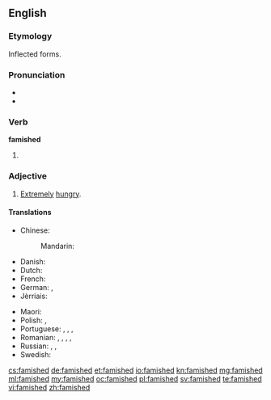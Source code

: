 ==English==

===Etymology===
Inflected forms.

===Pronunciation===
* {{IPA|/ˈfæmɪʃt/|lang=en}}
* {{audio|en-us-famished.ogg|Audio (US)|lang=en}}

===Verb===
'''famished'''

# {{en-past of|famish}}

===Adjective===
{{en-adj}}

# [[extremely|Extremely]] [[hungry]].

====Translations====
{{trans-top|extremely hungry}}
* Chinese:
*: Mandarin: {{t+|cmn|惄|tr=nì|sc=Hani}}
* Danish: {{t|da|udhungret}}
* Dutch: {{t+|nl|uitgehongerd}}
* French: {{t+|fr|affamé}}
* German: {{t|de|verhungert}}, {{t|de|ausgehungert}}
* Jèrriais: {{t|roa-jer|famélique|m|f}}
{{trans-mid}}
* Maori: {{t|mi|pakaroa}}
* Polish: {{t|pl|wygłodzony}}, {{t|pl|zgłodniały}}
* Portuguese: {{t+|pt|faminto|m}}, {{t|pt|faminta|f}}, {{t+|pt|esfomeado|m}}, {{t|pt|esfomeada|f}}
* Romanian: {{t+|ro|înfometat|m|n}}, {{t|ro|înfometată|f}}, {{t|ro|înfometați|m-p}}, {{t|ro|înfometate|f-p|n-p}}, {{t+|ro|hămesit|m}}
* Russian: {{t+|ru|голо́дный|sc=Cyrl}}, {{t|ru|изголода́вшийся|sc=Cyrl}}, {{t+|ru|голода́ющий|sc=Cyrl}}
* Swedish: {{t+|sv|utsvulten}}
{{trans-bottom}}

[[cs:famished]]
[[de:famished]]
[[et:famished]]
[[io:famished]]
[[kn:famished]]
[[mg:famished]]
[[ml:famished]]
[[my:famished]]
[[oc:famished]]
[[pl:famished]]
[[sv:famished]]
[[te:famished]]
[[vi:famished]]
[[zh:famished]]